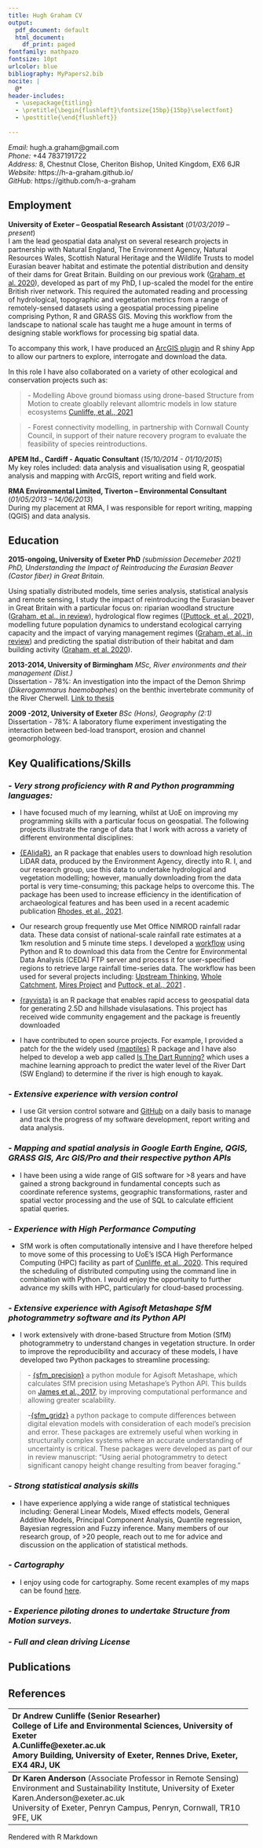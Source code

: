 ```yaml
---
title: Hugh Graham CV
output:
  pdf_document: default
  html_document:
    df_print: paged
fontfamily: mathpazo
fontsize: 10pt
urlcolor: blue
bibliography: MyPapers2.bib
nocite: |
  @*
header-includes:
  - \usepackage{titling}
  - \pretitle{\begin{flushleft}\fontsize{15bp}{15bp}\selectfont}
  - \posttitle{\end{flushleft}}
  
---
```

\vspace{-1.5cm}
\pagenumbering{gobble}

*Email:*  hugh.a.graham@gmail.com \
*Phone:*  +44 7837191722 \
*Address:*  8, Chestnut Close, Cheriton Bishop, United Kingdom, EX6 6JR \
*Website:*  https://h-a-graham.github.io/ \
*GitHub:*  https://github.com/h-a-graham


## Employment

**University of Exeter – Geospatial Research Assistant** (*01/03/2019 – present*)\
I am the lead geospatial data analyst on several research projects in partnership with Natural England, The Environment Agency, Natural Resources Wales, Scottish Natural Heritage and the Wildlife Trusts to model Eurasian beaver habitat and estimate the potential distribution and density of their dams for Great Britain. Building on our previous work ([Graham, et al. 2020](https://link.springer.com/article/10.1007%2Fs10344-020-01379-w)), developed as part of my PhD, I up-scaled the model for the entire British river network. This required the automated reading and processing of hydrological, topographic and vegetation metrics from a range of remotely-sensed datasets using a geospatial processing pipeline comprising Python, R and GRASS GIS. Moving this workflow from the landscape to national scale has taught me a huge amount in terms of designing stable workflows for processing big spatial data.

To accompany this work, I have produced an [ArcGIS plugin](https://github.com/exeter-creww/Beaver_Tools_ArcToolbox) and R shiny App to allow our partners to explore, interrogate and download the data. 

In this role I have also collaborated on a variety of other ecological and conservation projects such as:

><space>- Modelling Above ground biomass using drone-based Structure from Motion to create gloablly relevant allomtric models in low stature ecosystems [Cunliffe, et al., 2021](https://zslpublications.onlinelibrary.wiley.com/doi/full/10.1002/rse2.228)

><space>- Forest connectivity modelling, in partnership with Cornwall County Council, in support of their nature recovery program to evaluate the feasibility of species reintroductions. 

**APEM ltd., Cardiff - Aquatic Consultant** (*15/10/2014 - 01/10/2015*)\
 My key roles included: data analysis and visualisation using R, geospatial analysis and mapping with ArcGIS, report writing and field work.

**RMA Environmental Limited, Tiverton – Environmental Consultant** (*01/05/2013 – 14/06/2013*)\
During my placement at RMA, I was responsible for report writing, mapping (QGIS) and data analysis.

## Education

**2015-ongoing, University of Exeter  PhD** *(submission Decemeber 2021)*\
*PhD, Understanding the Impact of Reintroducing the Eurasian Beaver (Castor fiber) in Great Britain.*

Using spatially distributed models, time series analysis, statistical analysis and remote sensing, I study the impact of reintroducing the Eurasian beaver in Great Britain with a particular focus on: riparian woodland structure ([Graham, et al., in review](https://github.com/h-a-graham/CWC_Results_Analysis)), hydrological flow regimes ([(Puttock, et al., 2021](https://onlinelibrary.wiley.com/doi/full/10.1002/hyp.14017)), modelling future population dynamics to understand ecological carrying capacity and the impact of varying management regimes ([Graham, et al., in review](https://github.com/h-a-graham/beavertools)) and predicting the spatial distribution of their habitat and dam building activity ([Graham, et al. 2020](https://link.springer.com/article/10.1007%2Fs10344-020-01379-w)). 

**2013-2014, University of Birmingham** 
*MSc, River environments and their management (Dist.)* \
Dissertation - 78%: An investigation into the impact of the Demon Shrimp (*Dikerogammarus haemobaphes*) on the benthic invertebrate community of the River Cherwell. [Link to thesis](http://www.nonnativespecies.org/index.cfm?pageid=559)

**2009 -2012, University of Exeter**
*BSc (Hons), Geography (2:1)*\
Dissertation - 78%: A laboratory flume experiment investigating the interaction between bed-load transport, erosion and channel geomorphology.

## Key Qualifications/Skills

### *- Very strong proficiency with R and Python programming languages:*

- I have focused much of my learning, whilst at UoE on improving my programming skills with a particular focus on geospatial. The following projects illustrate the range of data that I work with across a variety of different environmental disciplines:

- [{EAlidaR}](https://github.com/h-a-graham/EAlidaR), an R package that enables users to download high resolution LiDAR data, produced by the Environment Agency, directly into R. I, and our research group, use this data to undertake hydrological and vegetation modelling; however, manually downloading from the data portal is very time-consuming; this package helps to overcome this. The package has been used to increase efficiency in the identification of archaeological features and has been used in a recent academic publication [Rhodes, et al., 2021](https://onlinelibrary.wiley.com/doi/abs/10.1111/brv.12802).

-  Our research group frequently use Met Office NIMROD rainfall radar data. These data consist of national-scale rainfall rate estimates at a 1km resolution and 5 minute time steps. I developed a [workflow](https://github.com/exeter-creww/Rainfall_radar) using Python and R to download this data from the Centre for Environmental Data Analysis (CEDA) FTP server and process it for user-specified regions to retrieve large rainfall time-series data. The workflow has been used for several projects including: [Upstream Thinking](https://www.exeter.ac.uk/creww/research/casestudies/upstreamthinking/), [Whole Catchment](https://www.exeter.ac.uk/creww/research/casestudies/wholecatchment/), [Mires Project](https://www.exeter.ac.uk/creww/research/casestudies/miresproject/) and [Puttock, et al., 2021](https://onlinelibrary.wiley.com/doi/full/10.1002/hyp.14017) .

-  [{rayvista}](https://github.com/h-a-graham/rayvista) is an R package that enables rapid access to geospatial data for generating 2.5D and hillshade visulasations. This project has received wide community engagement and the package is freuently downloaded 

-  I have contributed to open source projects. For example, I provided a patch for the the widely used [{maptiles}](https://github.com/riatelab/maptiles) R package and I have also helped to develop a web app called [Is The Dart Running?](http://isthedartrunning.co.uk/) which uses a machine learning approach to predict the water level of the River Dart (SW England) to determine if the river is high enough to kayak.

### *- Extensive experience with version control*
- I use Git version control sotware and [GitHub](https://github.com/h-a-graham) on a daily basis to manage and track the progress of my software development, report writing and data analysis. 

### *- Mapping and spatial analysis in Google Earth Engine, QGIS, GRASS GIS, Arc GIS/Pro and their respective python APIs*
- I have been using a wide range of GIS software for >8 years and have gained a strong background in fundamental concepts such as coordinate reference systems, geographic transformations, raster and spatial vector processing and the use of SQL to calculate efficient spatial queries. 

### *- Experience with High Performance Computing*
- SfM work is often computationally intensive and I have therefore helped to move some of this processing to UoE's ISCA High Performance Computing (HPC) facility as part of [Cunliffe, et al., 2020](https://zslpublications.onlinelibrary.wiley.com/doi/full/10.1002/rse2.228). This required the scheduling of distributed computing using the command line in combination with Python. I would enjoy the opportunity to further advance my skills with HPC, particularly for cloud-based processing.

### *- Extensive experience with Agisoft Metashape SfM photogrammetry software and its Python API*
- I work extensively with drone-based Structure from Motion (SfM) photogrammetry to understand changes in vegetation structure. In order to improve the reproducibility and accuracy of these models, I have developed two Python packages to streamline processing:

><space>- [{sfm_precision}](https://github.com/exeter-creww/SFM_Precision/tree/master/sfm_precision) a python module for Agisoft Metashape, which calculates SfM precision using Metashape's Python API. This builds on [James et al., 2017](https://onlinelibrary.wiley.com/doi/full/10.1002/esp.4125), by improving computational performance and allowing greater scalability.

><space>-[{sfm_gridz}](https://github.com/exeter-creww/SFM_Precision/tree/master/sfm_gridz) a python package to compute differences between digital elevation models with consideration of each model’s precision and error. These packages are extremely useful when working in structurally complex systems where an accurate understanding of uncertainty is critical. These packages were developed as part of our in review manuscript: "Using aerial photogrammetry to detect significant canopy height change resulting from beaver foraging."

### *- Strong statistical analysis skills*
- I have experience applying a wide range of statistical techniques including: General Linear Models, Mixed effects models, General Additive Models, Principal Component Analysis, Quantile regression, Bayesian regression and Fuzzy inference. Many members of our research group, of >20 people, reach out to me for advice and discussion on the application of statistical methods.

### *- Cartography*
- I enjoy using code for cartography. Some recent examples of my maps can be found [here](https://github.com/h-a-graham/Hugh-30DayMapChallenge).

### *- Experience piloting drones to undertake Structure from Motion surveys.*

### *- Full and clean driving License*


## Publications

<div id="refs"></div>

## References

----------------------------------------------------------------------
**Dr Andrew Cunliffe** (Senior Researher) \
College of Life and Environmental Sciences, University of Exeter \
A.Cunliffe@exeter.ac.uk \
Amory Building, University of Exeter, Rennes Drive, Exeter, EX4 4RJ, UK


---------------------------------------------------------------------
**Dr Karen Anderson** (Associate Professor in Remote Sensing) \
Environment and Sustainability Institute, University of Exeter \
Karen.Anderson@exeter.ac.uk \
University of Exeter, Penryn Campus, Penryn, Cornwall, TR10 9FE, UK 


----------------------------------------------------------------------


\scriptsize *Rendered with R Markdown 
